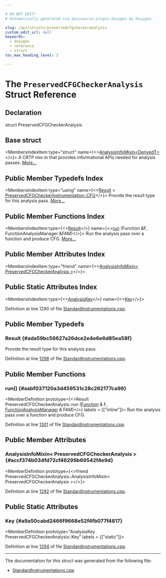 ```yaml
---

# DO NOT EDIT!
# Automatically generated via docusaurus-plugin-doxygen by Doxygen.

slug: /api/structs/preservedcfgcheckeranalysis
custom_edit_url: null
keywords:
  - doxygen
  - reference
  - struct
toc_max_heading_level: 3

---
```





# The `PreservedCFGCheckerAnalysis` Struct Reference

<DoxygenPage pluginConfig={pluginConfig}>



## Declaration

<CodeBlock>struct PreservedCFGCheckerAnalysis</CodeBlock>

## Base struct

<MembersIndex>

<MembersIndexItem
  type="struct"
  name={<><a href="/docs/api/structs/llvm/analysisinfomixin">AnalysisInfoMixin&lt;DerivedT&gt;</a></>}>
A CRTP mix-in that provides informational APIs needed for analysis passes. <a href="/docs/api/structs/llvm/analysisinfomixin/#details">More...</a>
</MembersIndexItem>

</MembersIndex>

## Public Member Typedefs Index

<MembersIndex>

<MembersIndexItem
  type="using"
  name={<><a href="#ada59bc56627a26dce2e4e6e6d85ea58f">Result</a> = <a href="/docs/api/structs/llvm/preservedcfgcheckerinstrumentation/cfg">PreservedCFGCheckerInstrumentation::CFG</a></>}>
Provide the result type for this analysis pass. <a href="#ada59bc56627a26dce2e4e6e6d85ea58f">More...</a>
</MembersIndexItem>

</MembersIndex>

## Public Member Functions Index

<MembersIndex>

<MembersIndexItem
  type={<><a href="#ada59bc56627a26dce2e4e6e6d85ea58f">Result</a></>}
  name={<><a href="#aabf037120a3d459531c28c262177ca99">run</a> (Function &amp;F, FunctionAnalysisManager &amp;FAM)</>}>
Run the analysis pass over a function and produce CFG. <a href="#aabf037120a3d459531c28c262177ca99">More...</a>
</MembersIndexItem>

</MembersIndex>

## Public Member Attributes Index

<MembersIndex>

<MembersIndexItem
  type="friend"
  name={<><a href="#accf374b034fd72cf46299b69542f4e9d">AnalysisInfoMixin&lt; PreservedCFGCheckerAnalysis &gt;</a></>}>
</MembersIndexItem>

</MembersIndex>

## Public Static Attributes Index

<MembersIndex>

<MembersIndexItem
  type={<><a href="/docs/api/structs/llvm/analysiskey">AnalysisKey</a></>}
  name={<><a href="#a9a50cabd2466f9668e52f4fb077f4817">Key</a></>}>
</MembersIndexItem>

</MembersIndex>


Definition at line 1290 of file <a href="/docs/api/files/lib/lib/passes/standardinstrumentations-cpp">StandardInstrumentations.cpp</a>.

<SectionDefinition>

## Public Member Typedefs

### Result {#ada59bc56627a26dce2e4e6e6d85ea58f}

<MemberDefinition
  prototype="using PreservedCFGCheckerAnalysis::Result =  PreservedCFGCheckerInstrumentation::CFG">
Provide the result type for this analysis pass.

Definition at line <a href="/docs/api/files/lib/lib/passes/standardinstrumentations-cpp/#l01298">1298</a> of file <a href="/docs/api/files/lib/lib/passes/standardinstrumentations-cpp">StandardInstrumentations.cpp</a>.
</MemberDefinition>

</SectionDefinition>

<SectionDefinition>

## Public Member Functions

### run() {#aabf037120a3d459531c28c262177ca99}

<MemberDefinition
  prototype={<>Result PreservedCFGCheckerAnalysis::run (<a href="/docs/api/classes/llvm/function">Function</a> &amp; F, <a href="/docs/api/namespaces/llvm/#adce09a5a0de0e3177eb00e932734af2f">FunctionAnalysisManager</a> &amp; FAM)</>}
  labels = {["inline"]}>
Run the analysis pass over a function and produce CFG.

Definition at line <a href="/docs/api/files/lib/lib/passes/standardinstrumentations-cpp/#l01301">1301</a> of file <a href="/docs/api/files/lib/lib/passes/standardinstrumentations-cpp">StandardInstrumentations.cpp</a>.
</MemberDefinition>

</SectionDefinition>

<SectionDefinition>

## Public Member Attributes

### AnalysisInfoMixin&lt; PreservedCFGCheckerAnalysis &gt; {#accf374b034fd72cf46299b69542f4e9d}

<MemberDefinition
  prototype={<>friend PreservedCFGCheckerAnalysis::AnalysisInfoMixin&lt; PreservedCFGCheckerAnalysis &gt;</>}>

Definition at line <a href="/docs/api/files/lib/lib/passes/standardinstrumentations-cpp/#l01292">1292</a> of file <a href="/docs/api/files/lib/lib/passes/standardinstrumentations-cpp">StandardInstrumentations.cpp</a>.
</MemberDefinition>

</SectionDefinition>

<SectionDefinition>

## Public Static Attributes

### Key {#a9a50cabd2466f9668e52f4fb077f4817}

<MemberDefinition
  prototype="AnalysisKey PreservedCFGCheckerAnalysis::Key"
  labels = {["static"]}>

Definition at line <a href="/docs/api/files/lib/lib/passes/standardinstrumentations-cpp/#l01294">1294</a> of file <a href="/docs/api/files/lib/lib/passes/standardinstrumentations-cpp">StandardInstrumentations.cpp</a>.
</MemberDefinition>

</SectionDefinition>

<hr/>

The documentation for this struct was generated from the following file:

<ul>
<li><a href="/docs/api/files/lib/lib/passes/standardinstrumentations-cpp">StandardInstrumentations.cpp</a></li>
</ul>

</DoxygenPage>
